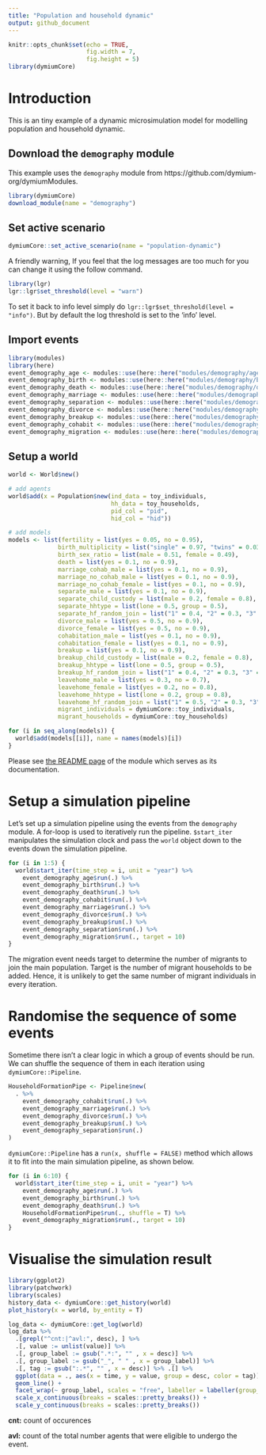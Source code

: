 ```yaml
---
title: "Population and household dynamic"
output: github_document
---
```


```r
knitr::opts_chunk$set(echo = TRUE,
                      fig.width = 7,
                      fig.height = 5)
library(dymiumCore)
```

# Introduction

This is an tiny example of a dynamic microsimulation model for modelling population and household dynamic.

## Download the `demography` module

This example uses the `demography` module from https://github.com/dymium-org/dymiumModules.

```r
library(dymiumCore)
download_module(name = "demography")
```

## Set active scenario

```r
dymiumCore::set_active_scenario(name = "population-dynamic")
```

A friendly warning, If you feel that the log messages are too much for you can change it using the follow command.

```r
library(lgr)
lgr::lgr$set_threshold(level = "warn")
```

To set it back to info level simply do `lgr::lgr$set_threshold(level = "info")`. But by default the log threshold is set to the 'info' level.

## Import events

```r
library(modules)
library(here)
event_demography_age <- modules::use(here::here("modules/demography/age.R"))
event_demography_birth <- modules::use(here::here("modules/demography/birth.R"))
event_demography_death <- modules::use(here::here("modules/demography/death.R"))
event_demography_marriage <- modules::use(here::here("modules/demography/marriage.R"))
event_demography_separation <- modules::use(here::here("modules/demography/separation.R"))
event_demography_divorce <- modules::use(here::here("modules/demography/divorce.R"))
event_demography_breakup <- modules::use(here::here("modules/demography/breakup.R"))
event_demography_cohabit <- modules::use(here::here("modules/demography/cohabit.R"))
event_demography_migration <- modules::use(here::here("modules/demography/migration.R"))
```

## Setup a world

```r
world <- World$new()

# add agents
world$add(x = Population$new(ind_data = toy_individuals, 
                             hh_data = toy_households, 
                             pid_col = "pid", 
                             hid_col = "hid"))

# add models
models <- list(fertility = list(yes = 0.05, no = 0.95),
              birth_multiplicity = list("single" = 0.97, "twins" = 0.03),
              birth_sex_ratio = list(male = 0.51, female = 0.49),
              death = list(yes = 0.1, no = 0.9),
              marriage_cohab_male = list(yes = 0.1, no = 0.9),
              marriage_no_cohab_male = list(yes = 0.1, no = 0.9),
              marriage_no_cohab_female = list(yes = 0.1, no = 0.9),
              separate_male = list(yes = 0.1, no = 0.9),
              separate_child_custody = list(male = 0.2, female = 0.8),
              separate_hhtype = list(lone = 0.5, group = 0.5),
              separate_hf_random_join = list("1" = 0.4, "2" = 0.3, "3" = 0.2, "4" = 0.1),
              divorce_male = list(yes = 0.5, no = 0.9),
              divorce_female = list(yes = 0.5, no = 0.9),
              cohabitation_male = list(yes = 0.1, no = 0.9),
              cohabitation_female = list(yes = 0.1, no = 0.9),
              breakup = list(yes = 0.1, no = 0.9),
              breakup_child_custody = list(male = 0.2, female = 0.8),
              breakup_hhtype = list(lone = 0.5, group = 0.5),
              breakup_hf_random_join = list("1" = 0.4, "2" = 0.3, "3" = 0.2, "4" = 0.1),
              leavehome_male = list(yes = 0.3, no = 0.7),
              leavehome_female = list(yes = 0.2, no = 0.8),
              leavehome_hhtype = list(lone = 0.2, group = 0.8),
              leavehome_hf_random_join = list("1" = 0.5, "2" = 0.3, "3" = 0.1, "4" = 0.1),
              migrant_individuals = dymiumCore::toy_individuals, 
              migrant_households = dymiumCore::toy_households)

for (i in seq_along(models)) {
  world$add(models[[i]], name = names(models)[i])
}
```

Please see [the README page](https://github.com/dymium-org/dymiumModules/tree/master/modules/demography) of the module which serves as its documentation. 

# Setup a simulation pipeline

Let's set up a simulation pipeline using the events from the `demography` module. A for-loop is used to iteratively run the pipeline. `$start_iter` manipulates the simulation clock and pass the `world` object down to the events down the simulation pipeline.

```r
for (i in 1:5) {
  world$start_iter(time_step = i, unit = "year") %>%
    event_demography_age$run(.) %>%
    event_demography_birth$run(.) %>%
    event_demography_death$run(.) %>%
    event_demography_cohabit$run(.) %>%
    event_demography_marriage$run(.) %>%
    event_demography_divorce$run(.) %>%
    event_demography_breakup$run(.) %>%
    event_demography_separation$run(.) %>%
    event_demography_migration$run(., target = 10)
}
```

The migration event needs target to determine the number of migrants to join the main population. Target is the number of migrant households to be added. Hence, it is unlikely to get the same number of migrant individuals in every iteration.

# Randomise the sequence of some events

Sometime there isn't a clear logic in which a group of events should be run. We can shuffle the sequence of them in each iteration using `dymiumCore::Pipeline`.

```r
HouseholdFormationPipe <- Pipeline$new(
  . %>%
    event_demography_cohabit$run(.) %>%
    event_demography_marriage$run(.) %>%
    event_demography_divorce$run(.) %>%
    event_demography_breakup$run(.) %>%
    event_demography_separation$run(.)
)
```

`dymiumCore::Pipeline` has a `run(x, shuffle = FALSE)` method which allows it to fit into the main simulation pipeline, as shown below.

```r
for (i in 6:10) {
  world$start_iter(time_step = i, unit = "year") %>%
    event_demography_age$run(.) %>%
    event_demography_birth$run(.) %>%
    event_demography_death$run(.) %>%
    HouseholdFormationPipe$run(., shuffle = T) %>%
    event_demography_migration$run(., target = 10)
}
```

# Visualise the simulation result

```r
library(ggplot2)
library(patchwork)
library(scales)
history_data <- dymiumCore::get_history(world)
plot_history(x = world, by_entity = T)
```


```r
log_data <- dymiumCore::get_log(world)
log_data %>%
  .[grepl("^cnt:|^avl:", desc), ] %>%
  .[, value := unlist(value)] %>%
  .[, group_label := gsub(".*:", "" , x = desc)] %>% 
  .[, group_label := gsub("_", " " , x = group_label)] %>% 
  .[, tag := gsub(":.*", "" , x = desc)] %>% .[] %>%
  ggplot(data = ., aes(x = time, y = value, group = desc, color = tag)) +
  geom_line() +
  facet_wrap(~ group_label, scales = "free", labeller = labeller(group_label = label_wrap_gen(25))) +
  scale_x_continuous(breaks = scales::pretty_breaks()) +
  scale_y_continuous(breaks = scales::pretty_breaks())
```

__cnt:__ count of occurences

__avl:__ count of the total number agents that were eligible to undergo the event.
